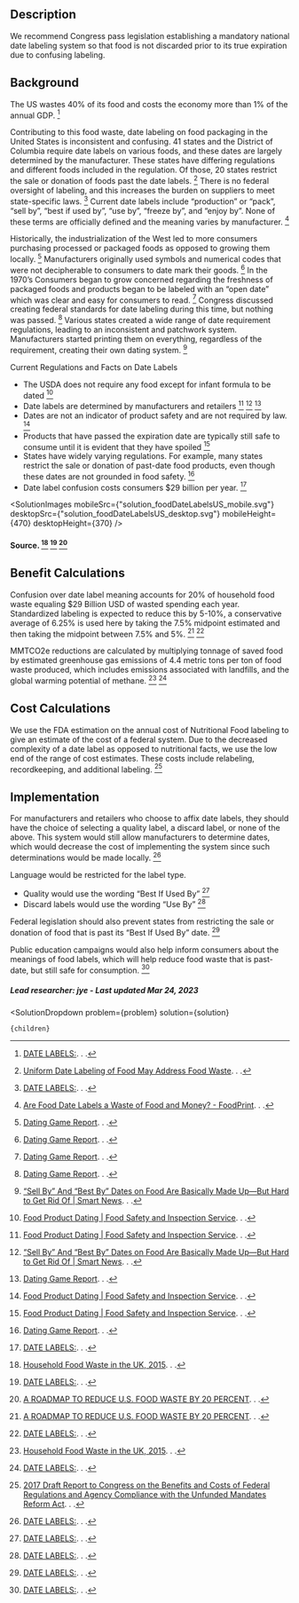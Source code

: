 



## Description


We recommend Congress pass legislation establishing a mandatory national date labeling system so that food is not discarded prior to its true expiration due to confusing labeling.


## Background


The US wastes 40% of its food and costs the economy more than 1% of the annual GDP. [^"7"]


Contributing to this food waste, date labeling on food packaging in the United States is inconsistent and confusing. 41 states and the District of Columbia require date labels on various foods, and these dates are largely determined by the manufacturer. These states have differing regulations and different foods included in the regulation. Of those, 20 states restrict the sale or donation of foods past the date labels. [^"5"] There is no federal oversight of labeling, and this increases the burden on suppliers to meet state-specific laws. [^"7"] Current date labels include “production” or “pack”, “sell by”, “best if used by”, “use by”, “freeze by”, and “enjoy by”. None of these terms are officially defined and the meaning varies by manufacturer. [^"6"]


Historically, the industrialization of the West led to more consumers purchasing processed or packaged foods as opposed to growing them locally. [^"4"] Manufacturers originally used symbols and numerical codes that were not decipherable to consumers to date mark their goods. [^"4"] In the 1970’s Consumers began to grow concerned regarding the freshness of packaged foods and products began to be labeled with an “open date” which was clear and easy for consumers to read. [^"4"] Congress discussed creating federal standards for date labeling during this time, but nothing was passed. [^"4"] Various states created a wide range of date requirement regulations, leading to an inconsistent and patchwork system. Manufacturers started printing them on everything, regardless of the requirement, creating their own dating system. [^"3"]


Current Regulations and Facts on Date Labels
- The USDA does not require any food except for infant formula to be dated [^"2"]
- Date labels are determined by manufacturers and retailers [^"2"] [^"3"] [^"4"]
- Dates are not an indicator of product safety and are not required by law. [^"2"]
- Products that have passed the expiration date are typically still safe to consume until it is evident that they have spoiled [^"2"]
- States have widely varying regulations. For example, many states restrict the sale or donation of past-date food products, even though these dates are not grounded in food safety. [^"4"]
-  Date label confusion costs consumers $29 billion per year. [^"7"]


<SolutionImages
 mobileSrc={"solution_foodDateLabelsUS_mobile.svg"}
 desktopSrc={"solution_foodDateLabelsUS_desktop.svg"}
 mobileHeight={470}
 desktopHeight={370}
/>
#### Source. [^"10"] [^"7"]  [^"9"] 


## Benefit Calculations


Confusion over date label meaning accounts for 20% of household food waste equaling $29 Billion USD of wasted spending each year. Standardized labeling is expected to reduce this by 5-10%, a conservative average of 6.25% is used here by taking the 7.5% midpoint estimated and then taking the midpoint between 7.5% and 5%. [^"9"] [^"7"]


MMTCO2e reductions are calculated by multiplying tonnage of saved food by estimated greenhouse gas emissions of 4.4 metric tons per ton of food waste produced, which includes emissions associated with landfills, and the global warming potential of methane. [^"10"] [^"7"]


## Cost Calculations 


We use the FDA estimation on the annual cost of Nutritional Food labeling to give an estimate of the cost of a federal system. Due to the decreased complexity of a date label as opposed to nutritional facts, we use the low end of the range of cost estimates. These costs include relabeling, recordkeeping, and additional labeling. [^"12"] 



## Implementation

For manufacturers and retailers who choose to affix date labels, they should have the choice of selecting a quality label, a discard label, or none of the above. This system would still allow manufacturers to determine dates, which would decrease the cost of implementing the system since such determinations would be made locally. [^"7"]

Language would be restricted for the label type.
- Quality would use the wording “Best If Used By” [^"7"]
- Discard labels would use the wording “Use By” [^"7"]

Federal legislation should also prevent states from restricting the sale or donation of food that is past its “Best If Used By” date. [^"7"]

Public education campaigns would also help inform consumers about the meanings of food labels, which will help reduce food waste that is past-date, but still safe for consumption. [^"7"]



##### Lead researcher: jye - Last updated Mar 24, 2023

[^"1"]:  [Retail Survey 2021-22 | WRAP](https://wrap.org.uk/resources/report/retail-survey-2021-22#download-file). . . 
[^"2"]:  [Food Product Dating | Food Safety and Inspection Service](https://www.fsis.usda.gov/food-safety/safe-food-handling-and-preparation/food-safety-basics/food-product-dating). . . 
[^"3"]:  [“Sell By” And “Best By” Dates on Food Are Basically Made Up—But Hard to Get Rid Of | Smart News](https://www.smithsonianmag.com/smart-news/sell-and-best-dates-food-are-basically-made-hard-get-rid-180950304/). . . 
[^"4"]:  [Dating Game Report](https://www.nrdc.org/sites/default/files/dating-game-report.pdf). . . 
[^"5"]:  [Uniform Date Labeling of Food May Address Food Waste](https://crsreports.congress.gov/product/pdf/IF/IF10398). . . 
[^"6"]:  [Are Food Date Labels a Waste of Food and Money? - FoodPrint](https://foodprint.org/blog/food-date-labels/). . . 
[^"7"]:  [DATE LABELS:](https://chlpi.org/wp-content/uploads/2013/12/date-labels-issue-brief_June-2019.pdf). . . 
[^"8"]:  [Waste Reduction Model (WARM)](archive.epa.gov/epawaste/conserve/tools/warm/pdfs/Plastics.pdf). EPA. 2015. 
[^"9"]:  [A ROADMAP TO REDUCE U.S. FOOD WASTE BY 20 PERCENT](https://refed.org/downloads/ReFED_Report_2016.pdf). . . 
[^"10"]:  [Household Food Waste in the UK, 2015](https://refreshcoe.org/wp-content/uploads/2017/08/Household_food_waste_in_the_UK_2015_Report.pdf). . . 
[^"11"]:  [Consumer insight: date labels and storage guidance](https://wrap.org.uk/sites/default/files/2020-12/Consumer-insight-date-labels-and-storage-guidance.pdf). . . 
[^"12"]:  [2017 Draft Report to Congress on the Benefits and Costs of Federal Regulations and Agency Compliance with the Unfunded Mandates Reform Act](https://www.whitehouse.gov/wp-content/uploads/2017/12/draft_2017_cost_benefit_report.pdf). . . 


  <SolutionDropdown 
    problem={problem} 
    solution={solution}
  >
    {children}
  </SolutionDropdown>